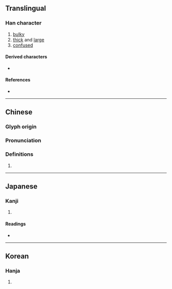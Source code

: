 {{also|龐}}
{{character info/new}}
==Translingual==

===Han character===
{{Han char|rn=27|rad=厂|as=07|sn=9|four=71212|canj=MIUH|ids=⿸厂尨}}

# [[bulky]]
# [[thick]] and [[large]]
# [[confused]]

====Derived characters====
* {{l|mul|[[𧎞]], [[𩤴]], [[𭸔]]}}

====References====
* {{Han ref|kx=0161.190|dkj=02942|dj=0367.380|hdz=10072.010|uh=5396|ud=21398|bh=CDF7|bd=52727}}

----

==Chinese==
{{zh-forms}}

===Glyph origin===
{{Han etym}}

===Pronunciation===
{{zh-pron
|m=máng,páng
|c=pong4
|mc=y
|oc=y
|cat=
}}

===Definitions===
{{zh-hanzi}}

# {{rfdef|lang=zh}}

----

==Japanese==

===Kanji===
{{ja-kanji|grade=|rs=厂07}}

# {{defn|lang=ja|sort=厂07}}

====Readings====
* {{ja-readings|on=ぼう|kun=お.おき.い}}

----

==Korean==

===Hanja===
{{ko-hanja|hangeul=방|rv=bang|mr=pang}}

# {{defn|lang=ko|sort=厂07}}